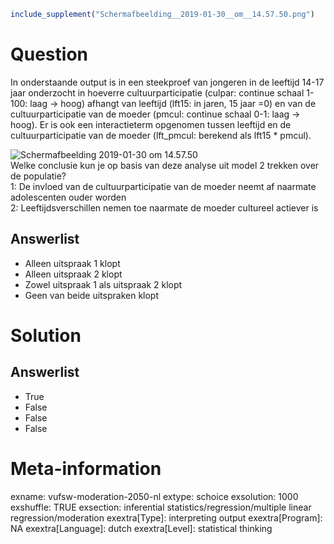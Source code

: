 ```r
include_supplement("Schermafbeelding__2019-01-30__om__14.57.50.png")
```

Question
========
In onderstaande output is in een steekproef van jongeren in de leeftijd
14-17 jaar onderzocht in hoeverre cultuurparticipatie (culpar: continue
schaal 1-100: laag -&gt; hoog) afhangt van leeftijd (lft15: in jaren, 15
jaar =0) en van de cultuurparticipatie van de moeder (pmcul: continue
schaal 0-1: laag -&gt; hoog). Er is ook een interactieterm opgenomen
tussen leeftijd en de cultuurparticipatie van de moeder (lft\_pmcul:
berekend als lft15 \* pmcul).  
  
<img src="Schermafbeelding__2019-01-30__om__14.57.50.png"
class="fr-fic fr-dii tvcss_2"
alt="Schermafbeelding 2019-01-30 om 14.57.50" />  
Welke conclusie kun je op basis van deze analyse uit model 2 trekken
over de populatie?  
1: De invloed van de cultuurparticipatie van de moeder neemt af naarmate
adolescenten ouder worden  
2: Leeftijdsverschillen nemen toe naarmate de moeder cultureel actiever
is

Answerlist
----------
* Alleen uitspraak 1 klopt
* Alleen uitspraak 2 klopt
* Zowel uitspraak 1 als uitspraak 2 klopt
* Geen van beide uitspraken klopt

Solution
========










Answerlist
----------
* True
* False
* False
* False

Meta-information
================
exname: vufsw-moderation-2050-nl
extype: schoice
exsolution: 1000
exshuffle: TRUE
exsection: inferential statistics/regression/multiple linear regression/moderation
exextra[Type]: interpreting output
exextra[Program]: NA
exextra[Language]: dutch
exextra[Level]: statistical thinking

